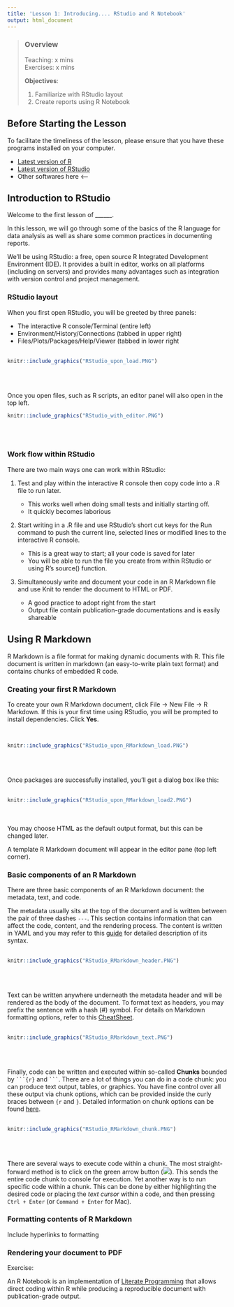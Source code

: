 ```yaml
---
title: 'Lesson 1: Introducing.... RStudio and R Notebook'
output: html_document
---
```


> ### Overview
>
Teaching: x mins  
Exercises: x mins    
>
**Objectives**:  
>
> 1) Familiarize with RStudio layout
> 2) Create reports using R Notebook
>
>

## Before Starting the Lesson
To facilitate the timeliness of the lesson, please ensure that you have these 
programs installed on your computer.

* [Latest version of R](https://www.r-project.org/)
* [Latest version of RStudio](https://www.rstudio.com/)
* Other softwares here <----

## Introduction to RStudio
Welcome to the first lesson of ______.  

In this lesson, we will go through some of the basics of the R language for
data analysis as well as share some common practices in documenting reports.  

We’ll be using RStudio: a free, open source R Integrated Development 
Environment (IDE). It provides a built in editor, works on all platforms 
(including on servers) and provides many advantages such as integration with 
version control and project management.

### RStudio layout
When you first open RStudio, you will be greeted by three panels:

* The interactive R console/Terminal (entire left)
* Environment/History/Connections (tabbed in upper right)
* Files/Plots/Packages/Help/Viewer (tabbed in lower right  
<br />
<!-- Add image of RStudio upon loading-->
```r
knitr::include_graphics("RStudio_upon_load.PNG")
```
<br /><br />

Once you open files, such as R scripts, an editor panel will also open in the top left.
<br />
<!-- Add image of RStudio with a script -->
```r
knitr::include_graphics("RStudio_with_editor.PNG")
```
<br /><br />


### Work flow within RStudio
There are two main ways one can work within RStudio:

1) Test and play within the interactive R console then copy code into a .R file 
to run later.

    * This works well when doing small tests and initially starting off.
    * It quickly becomes laborious


2) Start writing in a .R file and use RStudio’s short cut keys for the Run 
command to push the current line, selected lines or modified lines to the 
interactive R console.

    * This is a great way to start; all your code is saved for later
    * You will be able to run the file you create from within RStudio or using R’s source() function.

3) Simultaneously write and document your code in an R Markdown file and use Knit to
render the document to HTML or PDF.

    * A good practice to adopt right from the start
    * Output file contain publication-grade documentations and is easily shareable
    
## Using R Markdown
R Markdown is a file format for making dynamic documents with R. This file 
document is written in markdown (an easy-to-write plain text format) and 
contains chunks of embedded R code.  

### Creating your first R Markdown
To create your own R Markdown document, click 
File → New File → R Markdown. If this is your first time using RStudio, you 
will be prompted to install dependencies. Click **Yes**.

<br />
```r
knitr::include_graphics("RStudio_upon_RMarkdown_load.PNG")
```
<br /><br />

Once packages are successfully installed, you’ll get a dialog box like this:  
<br />
<!-- Add image of creating R Markdown -->
```r
knitr::include_graphics("RStudio_upon_RMarkdown_load2.PNG")
```
<br /><br />
You may choose HTML as the default output format, but this can be changed later.  

A template R Markdown document will appear in the editor pane (top left corner).

### Basic components of an R Markdown
There are three basic components of an R Markdown document: the metadata, text, and code.  

The metadata usually sits at the top of the document and is written between the 
pair of three dashes `---`. This section contains information that can affect 
the code, content, and the rendering process. The content is written in YAML
and you may refer to this [guide](https://cran.r-project.org/web/packages/ymlthis/vignettes/yaml-fieldguide.html)
for detailed description of its syntax.  
<!-- Add image of YAML header -->
<br />
```r
knitr::include_graphics("RStudio_RMarkdown_header.PNG")
```
<br /><br />

Text can be written anywhere underneath the metadata header and will be rendered
as the body of the document. To format text as headers, you may prefix the sentence
with a hash (#) symbol. For details on Markdown formatting options, refer to  this 
[CheatSheet](https://github.com/adam-p/markdown-here/wiki/Markdown-Cheatsheet).  
<br />
```r
knitr::include_graphics("RStudio_RMarkdown_text.PNG")
```
<br /><br />

Finally, code can be written and executed within so-called **Chunks** bounded
by  ```` ```{r}````  and ```` ``` ````. There are a lot of things you can do in 
a code chunk: you can produce text output, tables, or graphics. You have fine 
control over all these output via chunk options, which can be provided inside 
the curly braces between ````{r```` and ````}````. Detailed information on 
chunk options can be found [here](https://bookdown.org/yihui/rmarkdown/r-code.html).  
<br />
```r
knitr::include_graphics("RStudio_RMarkdown_chunk.PNG")
```
<br /><br />

There are several ways to execute code within a chunk. The most straight-forward
method is to click on the green arrow button (![](green-arrow.PNG)). This sends the 
entire code chunk to console for execution. Yet another way is to run specific code
within a chunk. This can be done by either highlighting the desired code or placing
the *text cursor* within a code, and then pressing `Ctrl + Enter` 
(or `Command + Enter` for Mac).  

### Formatting contents of R Markdown
Include hyperlinks to formatting

### Rendering your document to PDF


Exercise:


An R Notebook is an implementation of [Literate Programming](https://en.wikipedia.org/wiki/Literate_programming)
that allows direct coding within R while producing a reproducible document
with publication-grade output. 






















